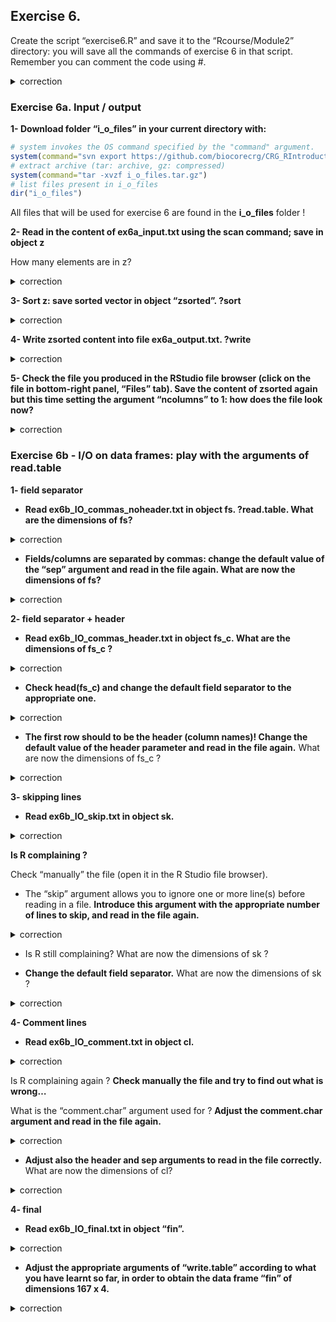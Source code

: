 ## Exercise 6. 

Create the script "exercise6.R" and save it to the "Rcourse/Module2" directory: you will save all the commands of exercise 6 in that script.
<br>Remember you can comment the code using #.


<details>
<summary>
correction
</summary>

```r
getwd()
setwd("Rcourse/Module2")
setwd("~/Rcourse/Module2")
```

</details>

### Exercise 6a. Input / output

**1- Download folder "i_o_files" in your current directory with:** 

```r
# system invokes the OS command specified by the "command" argument.
system(command="svn export https://github.com/biocorecrg/CRG_RIntroduction/trunk/i_o_files.tar.gz")
# extract archive (tar: archive, gz: compressed)
system(command="tar -xvzf i_o_files.tar.gz")
# list files present in i_o_files
dir("i_o_files")
```

All files that will be used for exercise 6 are found in the **i_o_files** folder ! 

**2- Read in the content of ex6a_input.txt using the scan command; save in object z**

How many elements are in z?

<details>
<summary>
correction
</summary>

```r
# scan content of the file
z <- scan("i_o_files/ex6a_input.txt")
# number of elements (length of vector)
length(z)
```

</details>

**3- Sort z: save sorted vector in object "zsorted". ?sort**

<details>
<summary>
correction
</summary>

```r
zsorted <- sort(z)
```

</details>

**4- Write zsorted content into file ex6a_output.txt. ?write**

<details>
<summary>
correction
</summary>

```r
write(zsorted, "ex6a_output.txt")
```

</details>

**5- Check the file you produced in the RStudio file browser (click on the file in bottom-right panel, "Files" tab). Save the content of zsorted again but this time setting the argument "ncolumns" to 1: how does the file look now?**

<details>
<summary>
correction
</summary>

```r
write(zsorted, "ex6a_output.txt", ncolumns=1)
```

</details>

### Exercise 6b - I/O on data frames: play with the arguments of read.table
  
**1- field separator**

* **Read ex6b_IO_commas_noheader.txt in object fs. ?read.table.
What are the dimensions of fs?**

<details>
<summary>
correction
</summary>

```r
# read in file with default parameters
fs <- read.table("i_o_files/ex6b_IO_commas_noheader.txt")
dim(fs)
```

</details>

* **Fields/columns are separated by commas: change the default value of the "sep" argument and read in the file again.
What are now the dimensions of fs?**

<details>
<summary>
correction
</summary>

```r
# change field separator to ","
fs <- read.table("i_o_files/ex6b_IO_commas_noheader.txt", 
	sep=",")
dim(fs)
```

</details>

**2- field separator + header**

* **Read ex6b_IO_commas_header.txt in object fs_c.
What are the dimensions of fs_c ?**

<details>
<summary>
correction
</summary>

```r
fs_c <- read.table("i_o_files/ex6b_IO_commas_header.txt")
dim(fs_c)
```

</details>

* **Check head(fs_c) and change the default field separator to the appropriate one.**

<details>
<summary>
correction
</summary>

```r
fs_c <- read.table("i_o_files/ex6b_IO_commas_header.txt", 
                   sep=",")
```

</details>

* **The first row should to be the header (column names)! Change the default value of the header parameter and read in the file again.**
What are now the dimensions of fs_c ?

<details>
<summary>
correction
</summary>

```r
fs_c <- read.table("i_o_files/ex6b_IO_commas_header.txt", 
                   sep=",", 
                   header=TRUE)
```

</details>

**3- skipping lines**

* **Read ex6b_IO_skip.txt in object sk.**

<details>
<summary>
correction
</summary>

```r
sk <- read.table("i_o_files/ex6b_IO_skip.txt")
```

</details>

**Is R complaining ?**<br>
 
Check "manually" the file (open it in the R Studio file browser).<br>

* The "skip" argument allows you to ignore one or more line(s) before reading in a file. **Introduce this argument with the appropriate number of lines to skip, and read in the file again.**<br>

<details>
<summary>
correction
</summary>

```r
sk <- read.table("i_o_files/ex6b_IO_skip.txt",
                 skip=2)
dim(sk)
```

</details>

* Is R still complaining? 
What are now the dimensions of sk ?

* **Change the default field separator.**
What are now the dimensions of sk ?

<details>
<summary>
correction
</summary>

```r
sk <- read.table("i_o_files/ex6b_IO_skip.txt",
                 skip=2,
                 sep=",",
                 header=T)
```

</details>

**4- Comment lines**

* **Read ex6b_IO_comment.txt in object cl.**

<details>
<summary>
correction
</summary>

```r
cl <- read.table("i_o_files/ex6b_IO_comment.txt")
```

</details>

Is R complaining again ? **Check manually the file and try to find out what is wrong...**<br>

What is the "comment.char" argument used for ? **Adjust the comment.char argument and read in the file again.**

<details>
<summary>
correction
</summary>

```r
cl <- read.table("i_o_files/ex6b_IO_comment.txt",
                 comment.char = "*")
```

</details>

* **Adjust also the header and sep arguments to read in the file correctly.**
What are now the dimensions of cl?

<details>
<summary>
correction
</summary>

```r
cl <- read.table("i_o_files/ex6b_IO_comment.txt",
                 comment.char = "*",
                 sep=",",
                 header=TRUE)
dim(cl)
```

</details>

**4- final**

* **Read ex6b_IO_final.txt in object "fin".**

<details>
<summary>
correction
</summary>

```r
fin <- read.table("i_o_files/ex6b_IO_final.txt")
```

</details>

* **Adjust the appropriate arguments of "write.table" according to what you have learnt so far, in order to obtain the data frame "fin" of dimensions 167 x 4.**

<details>
<summary>
correction
</summary>

```r
fin <- read.table("i_o_files/ex6b_IO_final.txt",
                  sep=",",
                  header=TRUE,
                  skip=3,
                  comment.char="&"
                  )
```

</details>




